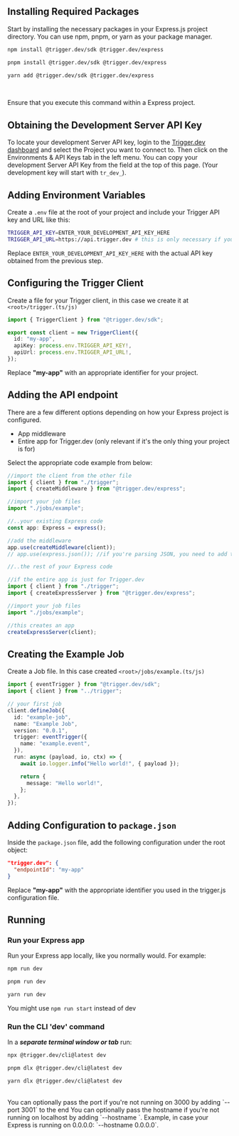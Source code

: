 ## Installing Required Packages

Start by installing the necessary packages in your Express.js project directory. You can use npm, pnpm, or yarn as your package manager.

<CodeGroup>

```bash npm
npm install @trigger.dev/sdk @trigger.dev/express
```

```bash pnpm
pnpm install @trigger.dev/sdk @trigger.dev/express
```

```bash yarn
yarn add @trigger.dev/sdk @trigger.dev/express
```

</CodeGroup>

<br />

<Note>Ensure that you execute this command within a Express project.</Note>

## Obtaining the Development Server API Key

To locate your development Server API key, login to the [Trigger.dev
dashboard](https://cloud.trigger.dev) and select the Project you want to
connect to. Then click on the Environments & API Keys tab in the left menu.
You can copy your development Server API Key from the field at the top of this page.
(Your development key will start with `tr_dev_`).

## Adding Environment Variables

Create a `.env` file at the root of your project and include your Trigger API key and URL like this:

```bash
TRIGGER_API_KEY=ENTER_YOUR_DEVELOPMENT_API_KEY_HERE
TRIGGER_API_URL=https://api.trigger.dev # this is only necessary if you are self-hosting
```

Replace `ENTER_YOUR_DEVELOPMENT_API_KEY_HERE` with the actual API key obtained from the previous step.

## Configuring the Trigger Client

Create a file for your Trigger client, in this case we create it at `<root>/trigger.(ts/js)`

```ts trigger.(ts/js)
import { TriggerClient } from "@trigger.dev/sdk";

export const client = new TriggerClient({
  id: "my-app",
  apiKey: process.env.TRIGGER_API_KEY!,
  apiUrl: process.env.TRIGGER_API_URL!,
});
```

Replace **"my-app"** with an appropriate identifier for your project.

## Adding the API endpoint

There are a few different options depending on how your Express project is configured.

- App middleware
- Entire app for Trigger.dev (only relevant if it's the only thing your project is for)

Select the appropriate code example from below:

<CodeGroup>

```typescript app middleware
//import the client from the other file
import { client } from "./trigger";
import { createMiddleware } from "@trigger.dev/express";

//import your job files
import "./jobs/example";

//..your existing Express code
const app: Express = express();

//add the middleware
app.use(createMiddleware(client));
// app.use(express.json()); //if you're parsing JSON, you need to add the Trigger middleware before this

//..the rest of your Express code
```

```typescript entire app
//if the entire app is just for Trigger.dev
import { client } from "./trigger";
import { createExpressServer } from "@trigger.dev/express";

//import your job files
import "./jobs/example";

//this creates an app
createExpressServer(client);
```

</CodeGroup>

## Creating the Example Job

Create a Job file. In this case created `<root>/jobs/example.(ts/js)`

```typescript jobs/example.(ts/js)
import { eventTrigger } from "@trigger.dev/sdk";
import { client } from "../trigger";

// your first job
client.defineJob({
  id: "example-job",
  name: "Example Job",
  version: "0.0.1",
  trigger: eventTrigger({
    name: "example.event",
  }),
  run: async (payload, io, ctx) => {
    await io.logger.info("Hello world!", { payload });

    return {
      message: "Hello world!",
    };
  },
});
```

## Adding Configuration to `package.json`

Inside the `package.json` file, add the following configuration under the root object:

```json
"trigger.dev": {
  "endpointId": "my-app"
}

```

Replace **"my-app"** with the appropriate identifier you used in the trigger.js configuration file.

## Running

### Run your Express app

Run your Express app locally, like you normally would. For example:

<CodeGroup>

```bash npm
npm run dev
```

```bash pnpm
pnpm run dev
```

```bash yarn
yarn run dev
```

</CodeGroup>

<Note>You might use `npm run start` instead of dev</Note>

### Run the CLI 'dev' command

In a **_separate terminal window or tab_** run:

<CodeGroup>

```bash npm
npx @trigger.dev/cli@latest dev
```

```bash pnpm
pnpm dlx @trigger.dev/cli@latest dev
```

```bash yarn
yarn dlx @trigger.dev/cli@latest dev
```

</CodeGroup>
<br />
<Note>
  You can optionally pass the port if you're not running on 3000 by adding
  `--port 3001` to the end
</Note>

<Note>
  You can optionally pass the hostname if you're not running on localhost by adding
  `--hostname <host>`. Example, in case your Express is running on 0.0.0.0: `--hostname 0.0.0.0`.
</Note>
